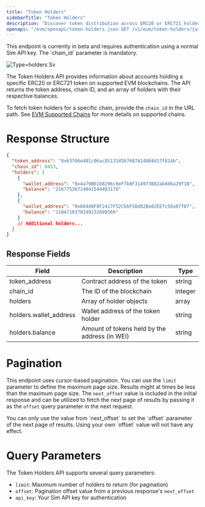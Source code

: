 ```yaml
---
title: "Token Holders"
sidebarTitle: "Token Holders"
description: "Discover token distribution across ERC20 or ERC721 holders, ranked by wallet value."
openapi: "/evm/openapi/token-holders.json GET /v1/evm/token-holders/{uri}"
---
```


<Note>
  This endpoint is currently in beta and requires authentication using a normal Sim API key. The `chain_id` parameter is mandatory.
</Note>

![Type=holders Sv](/images/type=holders.svg)

The Token Holders API provides information about accounts holding a specific ERC20 or ERC721 token on supported EVM blockchains. The API returns the token address, chain ID, and an array of holders with their respective balances.

To fetch token holders for a specific chain, provide the `chain_id` in the URL path. See [EVM Supported Chains](/evm/supported-chains) for more details on supported chains.

# Response Structure

```json
{
  "token_address": "0x63706e401c06ac8513145b7687A14804d17f814b",
  "chain_id": 8453,
  "holders": [
    {
      "wallet_address": "0x4a79B0168296c0eF7b8F314973B82aD406a29f1B",
      "balance": "21677536714041544403178"
    },
    {
      "wallet_address": "0x664d8F8F2417F52CbbF5Bd82Ba82EEfc58a87f07",
      "balance": "1104710370249232698566"
    }
    // Additional holders...
  ]
}
```

## Response Fields

| Field                  | Description                                   | Type    |
| ---------------------- | --------------------------------------------- | ------- |
| token_address          | Contract address of the token                 | string  |
| chain_id               | The ID of the blockchain                      | integer |
| holders                | Array of holder objects                       | array   |
| holders.wallet_address | Wallet address of the token holder            | string  |
| holders.balance        | Amount of tokens held by the address (in WEI) | string  |

# Pagination

This endpoint uses cursor-based pagination. You can use the `limit` parameter to define the maximum page size.
Results might at times be less than the maximum page size.
The `next_offset` value is included in the initial response and can be utilized to fetch the next page of results by passing it as the `offset` query parameter in the next request.

<Warning>
  You can only use the value from `next_offset` to set the `offset` parameter of the next page of results. Using your own `offset` value will not have any effect.
</Warning>

# Query Parameters

The Token Holders API supports several query parameters:

- `limit`: Maximum number of holders to return (for pagination)
- `offset`: Pagination offset value from a previous response's `next_offset`
- `api_key`: Your Sim API key for authentication